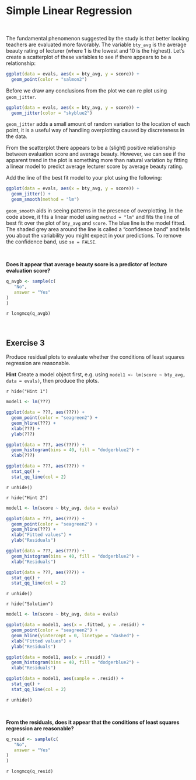 # Simple Linear Regression

<br>

The fundamental phenomenon suggested by the study is that better looking teachers are evaluated more favorably. 
The variable `bty_avg` is the average beauty rating of lecturer (where 1 is the lowest and 10 is the highest). Let's create a scatterplot of these variables to see if there appears to be a relationship:

```r
ggplot(data = evals, aes(x = bty_avg, y = score)) +
  geom_point(color = "salmon2")
```

Before we draw any conclusions from the plot we can re plot using `geom_jitter`.

```r
ggplot(data = evals, aes(x = bty_avg, y = score)) +
  geom_jitter(color = "skyblue2")
```

`geom_jitter` adds a small amount of random variation to the location of each point, it is a useful way of handling overplotting caused by discreteness in the data. 


From the scatterplot there appears to be a (slight) positive relationship between evaluation score and average beauty. However, we can see if the apparent trend in the plot is something more than natural variation by fitting a linear model to predict average lecturer score by average beauty rating.
    
Add the line of the best fit model to your plot using the following:
    
```r
ggplot(data = evals, aes(x = bty_avg, y = score)) +
  geom_jitter() +
  geom_smooth(method = "lm")
```

`geom_smooth` aids in seeing patterns in the presence of overplotting. In the code above, it fits a linear model using `method = "lm"` and fits the line of best fit over the plot of `bty_avg` and `score`. The blue line is the model fitted. The shaded grey area around the line is called a "confidence band" and tells you about the variability you might expect in your predictions. To remove the confidence band, use `se = FALSE`.

<br>

**Does it appear that average beauty score is a predictor of lecture evaluation score?**

```r
q_avgb <- sample(c(
   "No",
   answer = "Yes"
)
)
```

`r longmcq(q_avgb)`

<br>

## **Exercise 3**

Produce residual plots to evaluate whether the conditions of least squares regression are reasonable. 

**Hint** Create a model object first, e.g. using `model1 <- lm(score ~ bty_avg, data = evals)`, then produce the plots.

`r hide("Hint 1")`

```r
model1 <- lm(???)

ggplot(data = ???, aes(???)) +
  geom_point(color = "seagreen2") +
  geom_hline(???) +
  xlab(???) +
  ylab(???)

ggplot(data = ???, aes(???)) +
  geom_histogram(bins = 40, fill = "dodgerblue2") +
  xlab(???)

ggplot(data = ???, aes(???)) +
  stat_qq() +
  stat_qq_line(col = 2)
```

`r unhide()`

`r hide("Hint 2")`

```r
model1 <- lm(score ~ bty_avg, data = evals)

ggplot(data = ???, aes(???)) +
  geom_point(color = "seagreen2") +
  geom_hline(???) +
  xlab("Fitted values") +
  ylab("Residuals")

ggplot(data = ???, aes(???)) +
  geom_histogram(bins = 40, fill = "dodgerblue2") +
  xlab("Residuals")

ggplot(data = ???, aes(???)) +
  stat_qq() +
  stat_qq_line(col = 2)
```

`r unhide()`


`r hide("Solution")`

```r
model1 <- lm(score ~ bty_avg, data = evals)

ggplot(data = model1, aes(x = .fitted, y = .resid)) +
  geom_point(color = "seagreen2") +
  geom_hline(yintercept = 0, linetype = "dashed") +
  xlab("Fitted values") +
  ylab("Residuals")

ggplot(data = model1, aes(x = .resid)) +
  geom_histogram(bins = 40, fill = "dodgerblue2") +
  xlab("Residuals")

ggplot(data = model1, aes(sample = .resid)) +
  stat_qq() +
  stat_qq_line(col = 2)
```

`r unhide()`

<br>

**From the residuals, does it appear that the conditions of least squares regression are reasonable?**

```r
q_resid <- sample(c(
   "No",
   answer = "Yes"
)
)
```

`r longmcq(q_resid)`

<br>
